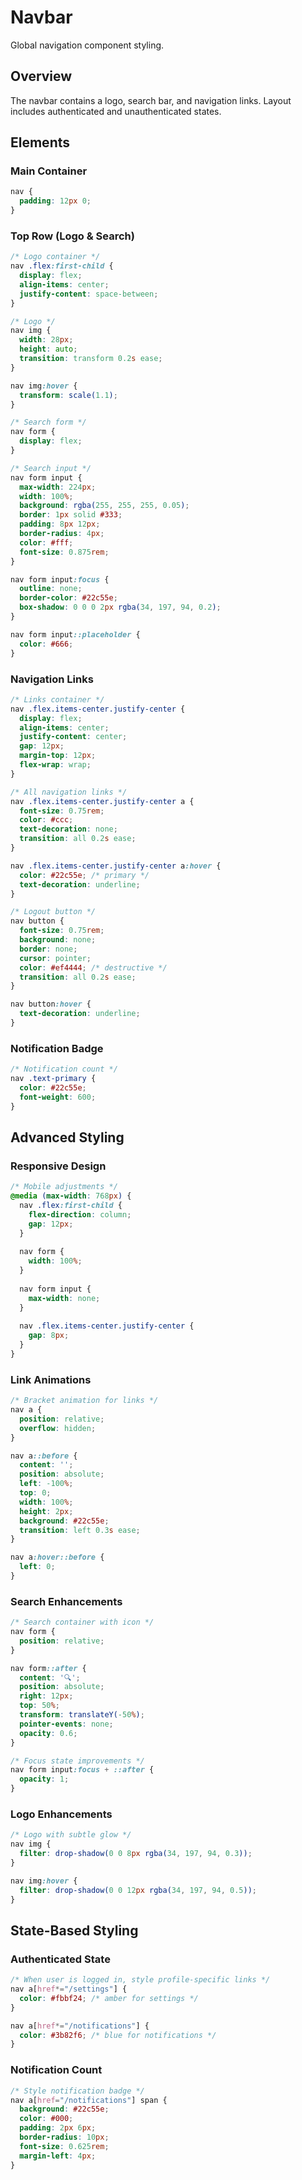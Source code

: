 # Navbar

Global navigation component styling.

## Overview

The navbar contains a logo, search bar, and navigation links. Layout includes authenticated and unauthenticated states.

## Elements

### Main Container

```css
nav {
  padding: 12px 0;
}
```

### Top Row (Logo & Search)

```css
/* Logo container */
nav .flex:first-child {
  display: flex;
  align-items: center;
  justify-content: space-between;
}

/* Logo */
nav img {
  width: 28px;
  height: auto;
  transition: transform 0.2s ease;
}

nav img:hover {
  transform: scale(1.1);
}

/* Search form */
nav form {
  display: flex;
}

/* Search input */
nav form input {
  max-width: 224px;
  width: 100%;
  background: rgba(255, 255, 255, 0.05);
  border: 1px solid #333;
  padding: 8px 12px;
  border-radius: 4px;
  color: #fff;
  font-size: 0.875rem;
}

nav form input:focus {
  outline: none;
  border-color: #22c55e;
  box-shadow: 0 0 0 2px rgba(34, 197, 94, 0.2);
}

nav form input::placeholder {
  color: #666;
}
```

### Navigation Links

```css
/* Links container */
nav .flex.items-center.justify-center {
  display: flex;
  align-items: center;
  justify-content: center;
  gap: 12px;
  margin-top: 12px;
  flex-wrap: wrap;
}

/* All navigation links */
nav .flex.items-center.justify-center a {
  font-size: 0.75rem;
  color: #ccc;
  text-decoration: none;
  transition: all 0.2s ease;
}

nav .flex.items-center.justify-center a:hover {
  color: #22c55e; /* primary */
  text-decoration: underline;
}

/* Logout button */
nav button {
  font-size: 0.75rem;
  background: none;
  border: none;
  cursor: pointer;
  color: #ef4444; /* destructive */
  transition: all 0.2s ease;
}

nav button:hover {
  text-decoration: underline;
}
```

### Notification Badge

```css
/* Notification count */
nav .text-primary {
  color: #22c55e;
  font-weight: 600;
}
```

## Advanced Styling

### Responsive Design

```css
/* Mobile adjustments */
@media (max-width: 768px) {
  nav .flex:first-child {
    flex-direction: column;
    gap: 12px;
  }
  
  nav form {
    width: 100%;
  }
  
  nav form input {
    max-width: none;
  }
  
  nav .flex.items-center.justify-center {
    gap: 8px;
  }
}
```

### Link Animations

```css
/* Bracket animation for links */
nav a {
  position: relative;
  overflow: hidden;
}

nav a::before {
  content: '';
  position: absolute;
  left: -100%;
  top: 0;
  width: 100%;
  height: 2px;
  background: #22c55e;
  transition: left 0.3s ease;
}

nav a:hover::before {
  left: 0;
}
```

### Search Enhancements

```css
/* Search container with icon */
nav form {
  position: relative;
}

nav form::after {
  content: '🔍';
  position: absolute;
  right: 12px;
  top: 50%;
  transform: translateY(-50%);
  pointer-events: none;
  opacity: 0.6;
}

/* Focus state improvements */
nav form input:focus + ::after {
  opacity: 1;
}
```

### Logo Enhancements

```css
/* Logo with subtle glow */
nav img {
  filter: drop-shadow(0 0 8px rgba(34, 197, 94, 0.3));
}

nav img:hover {
  filter: drop-shadow(0 0 12px rgba(34, 197, 94, 0.5));
}
```

## State-Based Styling

### Authenticated State

```css
/* When user is logged in, style profile-specific links */
nav a[href*="/settings"] {
  color: #fbbf24; /* amber for settings */
}

nav a[href*="/notifications"] {
  color: #3b82f6; /* blue for notifications */
}
```

### Notification Count

```css
/* Style notification badge */
nav a[href="/notifications"] span {
  background: #22c55e;
  color: #000;
  padding: 2px 6px;
  border-radius: 10px;
  font-size: 0.625rem;
  margin-left: 4px;
}
```
